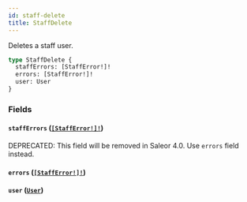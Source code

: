 ```yaml
---
id: staff-delete
title: StaffDelete
---
```


Deletes a staff user.

```graphql
type StaffDelete {
  staffErrors: [StaffError!]!
  errors: [StaffError!]!
  user: User
}
```

### Fields

#### `staffErrors` ([`[StaffError!]!`](/developer/api-reference/objects/staff-error))

<span class="badge badge--warning">DEPRECATED: This field will be removed in Saleor 4.0. Use `errors` field instead.</span>

#### `errors` ([`[StaffError!]!`](/developer/api-reference/objects/staff-error))

#### `user` ([`User`](/developer/api-reference/objects/user))
